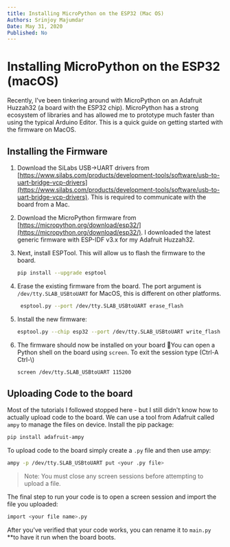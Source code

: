 ```yaml
---
title: Installing MicroPython on the ESP32 (Mac OS)
Authors: Srinjoy Majumdar
Date: May 31, 2020
Published: No
---
```


<MarkdownWrapper title="Installing MicroPython on the ESP32 (macOS)">

# Installing MicroPython on the ESP32 (macOS)

Recently, I've been tinkering around with MicroPython on an Adafruit Huzzah32 (a board with the ESP32 chip). MicroPython has a strong ecosystem of libraries and has allowed me to prototype much faster than using the typical Arduino Editor. This is a quick guide on getting started with the firmware on MacOS.

## Installing the Firmware

1. Download the SiLabs USB→UART drivers from [https://www.silabs.com/products/development-tools/software/usb-to-uart-bridge-vcp-drivers](https://www.silabs.com/products/development-tools/software/usb-to-uart-bridge-vcp-drivers). This is required to communicate with the board from a Mac.
2. Download the MicroPython firmware from [https://micropython.org/download/esp32/](https://micropython.org/download/esp32/). I downloaded the latest generic firmware with ESP-IDF v3.x for my Adafruit Huzzah32.
3. Next, install ESPTool. This will allow us to flash the firmware to the board.

    ```bash
    pip install --upgrade esptool
    ```

4. Erase the existing firmware from the board. The port argument is `/dev/tty.SLAB_USBtoUART` for MacOS, this is different on other platforms.

    ```bash
     esptool.py --port /dev/tty.SLAB_USBtoUART erase_flash
    ```

5. Install the new firmware:

    ```bash
    esptool.py --chip esp32 --port /dev/tty.SLAB_USBtoUART write_flash -z 0x1000 <PATH_TO_YOUR_BIN_FILE>
    ```

6. The firmware should now be installed on your board 🎉You can open a Python shell on the board using `screen`. To exit the session type (Ctrl-A Ctrl-\\)

    ```bash
    screen /dev/tty.SLAB_USBtoUART 115200
    ```

## Uploading Code to the board

Most of the tutorials I followed stopped here - but I still didn't know how to actually upload code to the board. We can use a tool from Adafruit called `ampy` to manage the files on device. Install the pip package:

```bash
pip install adafruit-ampy
```

To upload code to the board simply create a `.py` file and then use ampy:

```bash
ampy -p /dev/tty.SLAB_USBtoUART put <your .py file>
```

> Note: You must close any screen sessions before attempting to upload a file.

The final step to run your code is to open a screen session and import the file you uploaded:
```bash
import <your file name>.py
```

After you've verified that your code works, you can rename it to `main.py` **to have it run when the board boots.


</MarkdownWrapper>